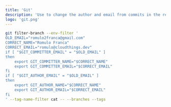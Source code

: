 ```yaml
---
title: 'Git'
description: 'Use to change the author and email from commits in the repository'
logo: 'git.png'
---
```


```bash
git filter-branch --env-filter '
OLD_EMAIL="romulo2franca@gmail.com"
CORRECT_NAME="Romulo Franca"
CORRECT_EMAIL="romulo@cloudthings.dev"
if [ "$GIT_COMMITTER_EMAIL" = "$OLD_EMAIL" ]
then
    export GIT_COMMITTER_NAME="$CORRECT_NAME"
    export GIT_COMMITTER_EMAIL="$CORRECT_EMAIL"
fi
if [ "$GIT_AUTHOR_EMAIL" = "$OLD_EMAIL" ]
then
    export GIT_AUTHOR_NAME="$CORRECT_NAME"
    export GIT_AUTHOR_EMAIL="$CORRECT_EMAIL"
fi
' --tag-name-filter cat -- --branches --tags
```
